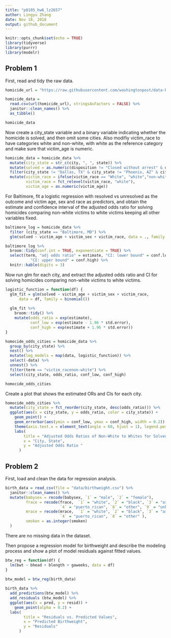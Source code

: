 ```yaml
---
title: "p8105_hw6_lz2657"
author: Lingyu Zhang
date: Nov 18, 2018
output: github_document
---
```


```r
knitr::opts_chunk$set(echo = TRUE)
library(tidyverse)
library(purrr)
library(modelr)
```

## Problem 1

First, read and tidy the raw data.
```r
homicide_url = "https://raw.githubusercontent.com/washingtonpost/data-homicides/master/homicide-data.csv"

homicide_data = 
  read.csv(url(homicide_url), stringsAsFactors = FALSE) %>% 
  janitor::clean_names() %>% 
  as_tibble()

homicide_data
```

Now create a city_state variable and a binary variable indicating whether the homicide is solved, and then omit some cities. Also modifiy victim_race to have categories white and non-white, with white as the reference category and make sure that victim_age is numeric.

```r
homicide_data = homicide_data %>%
  mutate(city_state = str_c(city, ", ", state)) %>%
  mutate(solved = as.numeric(disposition != "Closed without arrest" & disposition != "Open/No arrest")) %>%
  filter(city_state != "Dallas, TX" & city_state != "Phoenix, AZ" & city_state != "Kansas City, MO" & city_state != "Tulsa, AL" & city_state != "PA, 40.461945") %>%
  mutate(victim_race = ifelse(victim_race == "White", "white","non-white"),
         victim_race = fct_relevel(victim_race, "white"), 
         victim_age = as.numeric(victim_age))
```

For Baltimore, fit a logistic regression with resolved vs unresolved as the outcome and victim age, sex and race as predictors, and obtain the estimate and confidence interval of the adjusted odds ratio for solving homicides comparing non-white victims to white victims keeping all other variables fixed.

```r
baltimore_log = homicide_data %>% 
  filter (city_state == "Baltimore, MD") %>% 
  glm(solved ~ victim_age + victim_sex + victim_race, data = ., family = binomial())

baltimore_log %>% 
  broom::tidy(conf.int = TRUE, exponentiate = TRUE) %>%
  select(term, "adj odds ratio" = estimate, "CI: lower bound" = conf.low, 
           "CI: upper bound" = conf.high) %>% 
  knitr::kable(digits = 3)
```

Now run glm for each city, and extract the adjusted odds ratio and CI for solving homicides comparing non-white victims to white victims. 

```r
logistic_function = function(df) {
  glm_fit = glm(solved ~ victim_age + victim_sex + victim_race, 
      data = df, family = binomial())
  
  glm_fit %>% 
    broom::tidy() %>% 
    mutate(odds_ratio = exp(estimate),
           conf_low = exp(estimate - 1.96 * std.error), 
           conf_high = exp(estimate + 1.96 * std.error))
}

homocide_odds_cities = homicide_data %>% 
  group_by(city_state) %>%
  nest() %>%
  mutate(log_models = map(data, logistic_function)) %>%
  select(-data) %>% 
  unnest() %>% 
  filter(term == "victim_racenon-white") %>% 
  select(city_state, odds_ratio, conf_low, conf_high)

homocide_odds_cities
```

Create a plot that shows the estimated ORs and CIs for each city. 

```r
homocide_odds_cities %>% 
  mutate(city_state = fct_reorder(city_state, desc(odds_ratio))) %>%
  ggplot(aes(x = city_state, y = odds_ratio, color = city_state)) + 
    geom_point() +
    geom_errorbar(aes(ymin = conf_low, ymax = conf_high, width = 0.2)) +
    theme(axis.text.x = element_text(angle = 60, hjust = 1), legend.position = "none") + 
    labs(
        title = "Adjusted Odds Ratios of Non-White to Whites for Solved Homicides",
        x = "City, State",
        y = "Adjusted Odds Ratio "
      )
```

## Problem 2

First, load and clean the data for regression analysis.

```r
birth_data = read_csv(file = "data/birthweight.csv") %>% 
  janitor::clean_names() %>% 
  mutate(babysex = recode(babysex, `1` = "male", `2` = "female"),
         frace = recode(frace,  `1` = "white", `2` = "black", `3` = "asian", 
                        `4` = "puerto_rican", `8` = "other", `9` = "unknown"),
         mrace = recode(mrace,  `1` = "white", `2` = "black", `3` = "asian", 
                        `4` = "puerto_rican", `8` = "other" ),
         smoken = as.integer(smoken)
  )
```

There are no missing data in the dataset.

Then propose a regression model for birthweight and describe the modeling process and show a plot of model residuals against fitted values.

```r
btw_reg = function(df) {
  lm(bwt ~ bhead + blength + gaweeks, data = df)
}

btw_model = btw_reg(birth_data)
  
birth_data %>% 
  add_predictions(btw_model) %>% 
  add_residuals (btw_model) %>% 
  ggplot(aes(x = pred, y = resid)) + 
    geom_point(alpha = 0.2) +
  labs(
        title = "Residuals vs. Predicted Values",
        x = "Predicted Birthweight",
        y = "Residuals"
      )
```